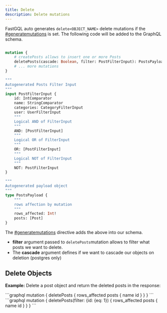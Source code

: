 ---
title: Delete
description: Delete mutations
---


FastGQL auto generates `delete<OBJECT_NAME>` delete mutations if the [#generatemutations](../schema/directives.md#generatemutations "mention") is set.
The following code will be added to the GraphQL schema.

```graphql

mutation {
	# createPosts allows to insert one or more Posts
	deletePosts(cascade: Boolean, filter: PostFilterInput): PostsPayload
	# ... more mutations
}

"""
Autogenerated Posts Filter Input
"""
input PostFilterInput {
	id: IntComparator
	name: StringComparator
	categories: CategoryFilterInput
	user: UserFilterInput
	"""
	Logical AND of FilterInput
	"""
	AND: [PostFilterInput]
	"""
	Logical OR of FilterInput
	"""
	OR: [PostFilterInput]
	"""
	Logical NOT of FilterInput
	"""
	NOT: PostFilterInput
}

"""
Autogenerated payload object
"""
type PostsPayload {
	"""
	rows affection by mutation
	"""
	rows_affected: Int!
	posts: [Post]
}
```

The [#generatemutations](../schema/directives.md#generatemutations "mention") directive adds the above into our schema.

* **filter** argument passed to `deletePosts`mutation allows to filter what posts we want to delete.
* The **cascade** argument defines if we want to cascade our objects on deletion (postgres only)

## Delete Objects

**Example:** Delete a post object and return the deleted posts in the response:

<Tabs>
<TabItem label="Delete Objects">
```graphql
mutation { 
    deletePosts { 
        rows_affected 
        posts { 
            name 
            id 
        } 
    } 
}
```
</TabItem>
<TabItem label="Delete Objects with filter">
```graphql
mutation { 
    deletePosts(filter: {id: {eq: 1}) { 
        rows_affected 
        posts { 
            name 
            id 
        } 
    } 
}
```
</TabItem>
</Tabs>
